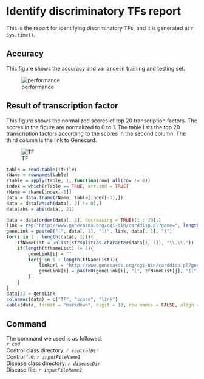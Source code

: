 # Identify discriminatory TFs report

This is the report for identifying discriminatory TFs, and it is generated at `r Sys.time()`.

## Accuracy
This figure shows the accuracy and variance in training and testing set.

![performance](`r performanceFile`)

## Result of transcription factor 
This figure shows the normalized scores of top 20 transcription factors. The scores in the figure are normalized to 0 to 1. The table lists the top 20 transcription factors according to the scores in  the second column. The third column is the link to Genecard.

![TF](`r FeatureFile`)
```r
table = read.table(TfFile)
rName = rownames(table)
rTable = apply(table, 1, function(row) all(row != 0))
index = which(rTable == TRUE, arr.ind = TRUE)
rName = rName[index[-1]]
data = data.frame(rName, table[index[-1],])
data = data[which(data[, 2] != 0),]
data$abs = abs(data[, 2])

data = data[order(data[, 3], decreasing = TRUE)[1 : 20],]
link = rep("http://www.genecards.org/cgi-bin/carddisp.pl?gene=", length(data[, 1]))
geneLink = paste0("[", data[, 1], "](", link, data[, 1], ")")
for(i in 1 : length(data[, 1])){
	tfNameList = unlist(strsplit(as.character(data[i, 1]), "\\.\\."))
	if(length(tfNameList) != 1){
		geneLink[i] = ""
		for(j in 1 : length(tfNameList)){
			linkUrl = "http://www.genecards.org/cgi-bin/carddisp.pl?gene="
			geneLink[i] = paste0(geneLink[i], "[", tfNameList[j], "](", linkUrl, tfNameList[j], ") ")
		}
	}
}
data[3] = geneLink
colnames(data) = c("TF", "score", "link")
kable(data, format = "markdown", digit = 10, row.names = FALSE, align = "l", pad = 2)
```

## Command 
The command we used is as followed.<br />
*`r cmd`*<br />
Control class directory:
*`r controlDir`*<br />
Control file:
*`r inputFileName1`*<br />
Disease class directory:
*`r diseaseDir`*<br />
Disease file:
*`r inputFileName2`*

